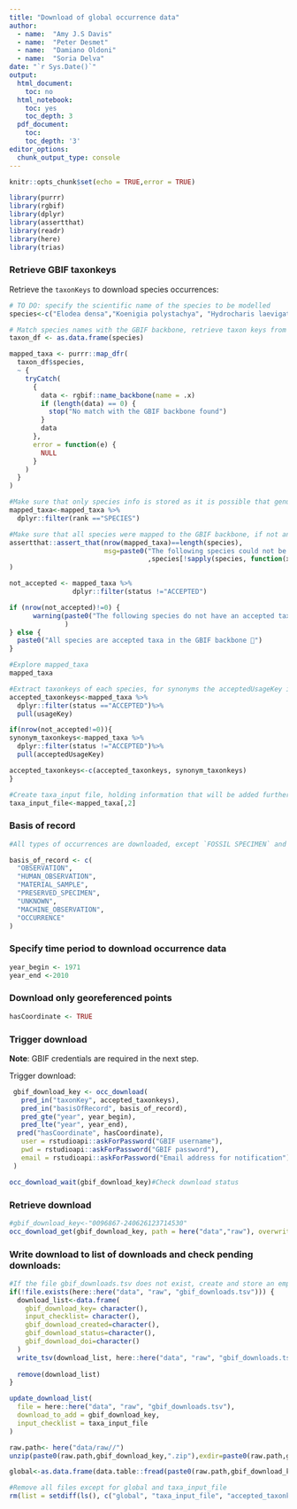```yaml
---
title: "Download of global occurrence data"
author: 
  - name:  "Amy J.S Davis"
  - name:  "Peter Desmet" 
  - name:  "Damiano Oldoni"
  - name:  "Soria Delva"
date: "`r Sys.Date()`"
output:
  html_document: 
    toc: no
  html_notebook:
    toc: yes
    toc_depth: 3
  pdf_document:
    toc: 
    toc_depth: '3'
editor_options:
  chunk_output_type: console
---
```


```r
knitr::opts_chunk$set(echo = TRUE,error = TRUE)
```


```r
library(purrr)
library(rgbif)
library(dplyr)
library(assertthat)
library(readr)
library(here)
library(trias)
```
### Retrieve GBIF taxonkeys
Retrieve the `taxonKeys` to download species occurrences:

```r
# TO DO: specify the scientific name of the species to be modelled
species<-c("Elodea densa","Koenigia polystachya", "Hydrocharis laevigata")

# Match species names with the GBIF backbone, retrieve taxon keys from GBIF when a match is found
taxon_df <- as.data.frame(species)

mapped_taxa <- purrr::map_dfr(
  taxon_df$species,
  ~ {
    tryCatch(
      {
        data <- rgbif::name_backbone(name = .x)
        if (length(data) == 0) {
          stop("No match with the GBIF backbone found")
        }
        data
      },
      error = function(e) {
        NULL
      }
    )
  }
)

#Make sure that only species info is stored as it is possible that genus information is captured when the species part of the name is not clear
mapped_taxa<-mapped_taxa %>%
  dplyr::filter(rank =="SPECIES")

#Make sure that all species were mapped to the GBIF backbone, if not an error will appear indicating which species are missing
assertthat::assert_that(nrow(mapped_taxa)==length(species),
                        msg=paste0("The following species could not be found in the GBIF backbone taxonomy: "
                                   ,species[!sapply(species, function(x) any(grepl(x,mapped_taxa$scientificName)))])
)

not_accepted <- mapped_taxa %>%
                dplyr::filter(status !="ACCEPTED")

if (nrow(not_accepted)!=0) {
      warning(paste0("The following species do not have an accepted taxonomic status in the GBIF backbone: ",paste(unique(not_accepted$scientificName), collapse=", "),". Their corresponding accepted species names will be used for downloading occurrence data.")
              )
} else {
  paste0("All species are accepted taxa in the GBIF backbone 🎉")
}

#Explore mapped_taxa 
mapped_taxa

#Extract taxonkeys of each species, for synonyms the acceptedUsageKey is stored
accepted_taxonkeys<-mapped_taxa %>%
  dplyr::filter(status =="ACCEPTED")%>%
  pull(usageKey)

if(nrow(not_accepted!=0)){
synonym_taxonkeys<-mapped_taxa %>%
  dplyr::filter(status !="ACCEPTED")%>%
  pull(acceptedUsageKey)

accepted_taxonkeys<-c(accepted_taxonkeys, synonym_taxonkeys)
}

#Create taxa_input file, holding information that will be added further down to gbif_downloads.tsv
taxa_input_file<-mapped_taxa[,2]

```

### Basis of record


```r
#All types of occurrences are downloaded, except `FOSSIL SPECIMEN` and `LIVING SPECIMEN`, which can have misleading location information (e.g. location of captive animal).

basis_of_record <- c(
  "OBSERVATION", 
  "HUMAN_OBSERVATION",
  "MATERIAL_SAMPLE",
  "PRESERVED_SPECIMEN", 
  "UNKNOWN", 
  "MACHINE_OBSERVATION",
  "OCCURRENCE"
)
```

### Specify time period to download occurrence data 
```r
year_begin <- 1971
year_end <-2010
```

### Download only georeferenced points

```r
hasCoordinate <- TRUE
```

### Trigger download

**Note**: GBIF credentials are required in the next step. 

Trigger download:

```r

 gbif_download_key <- occ_download(
   pred_in("taxonKey", accepted_taxonkeys),
   pred_in("basisOfRecord", basis_of_record),
   pred_gte("year", year_begin),
   pred_lte("year", year_end),
  pred("hasCoordinate", hasCoordinate),
   user = rstudioapi::askForPassword("GBIF username"),
   pwd = rstudioapi::askForPassword("GBIF password"),
   email = rstudioapi::askForPassword("Email address for notification")
 )

occ_download_wait(gbif_download_key)#Check download status
```

###     Retrieve download

```r
#gbif_download_key<-"0096867-240626123714530"
occ_download_get(gbif_download_key, path = here("data","raw"), overwrite=TRUE)
```

### Write download to list of downloads and check pending downloads:

```r
#If the file gbif_downloads.tsv does not exist, create and store an empty file
if(!file.exists(here::here("data", "raw", "gbif_downloads.tsv"))) {
  download_list<-data.frame(
    gbif_download_key= character(),
    input_checklist= character(),
    gbif_download_created=character(),
    gbif_download_status=character(),
    gbif_download_doi=character()
  )
  write_tsv(download_list, here::here("data", "raw", "gbif_downloads.tsv"))
  
  remove(download_list)
}

update_download_list(
  file = here::here("data", "raw", "gbif_downloads.tsv"), 
  download_to_add = gbif_download_key, 
  input_checklist = taxa_input_file
)
```

```r
raw.path<- here("data/raw//")
unzip(paste0(raw.path,gbif_download_key,".zip"),exdir=paste0(raw.path,gbif_download_key), overwrite=TRUE)

global<-as.data.frame(data.table::fread(paste0(raw.path,gbif_download_key,"/occurrence.txt"),header=TRUE))
```

```r
#Remove all files except for global and taxa_input_file
rm(list = setdiff(ls(), c("global", "taxa_input_file", "accepted_taxonkeys")))
```

